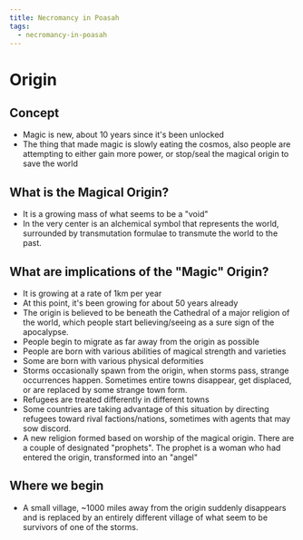 ```yaml
---
title: Necromancy in Poasah
tags:
  - necromancy-in-poasah
---
```


# Origin

## Concept

* Magic is new, about 10 years since it's been unlocked
* The thing that made magic is slowly eating the cosmos, also people are
  attempting to either gain more power, or stop/seal the magical origin to save
  the world

## What is the Magical Origin?

* It is a growing mass of what seems to be a "void"
* In the very center is an alchemical symbol that represents the world,
  surrounded by transmutation formulae to transmute the world to the past.

## What are implications of the "Magic" Origin?

* It is growing at a rate of 1km per year
* At this point, it's been growing for about 50 years already
* The origin is believed to be beneath the Cathedral of a major religion of the
  world, which people start believing/seeing as a sure sign of the apocalypse.
* People begin to migrate as far away from the origin as possible
* People are born with various abilities of magical strength and varieties
* Some are born with various physical deformities
* Storms occasionally spawn from the origin, when storms pass, strange
  occurrences happen. Sometimes entire towns disappear, get displaced, or are
  replaced by some strange town form.
* Refugees are treated differently in different towns
* Some countries are taking advantage of this situation by directing refugees
  toward rival factions/nations, sometimes with agents that may sow discord.
* A new religion formed based on worship of the magical origin. There are a
  couple of designated "prophets". The prophet is a woman who had entered the
  origin, transformed into an "angel"

## Where we begin

* A small village, \~1000 miles away from the origin suddenly disappears and is
  replaced by an entirely different village of what seem to be survivors of one
  of the storms.
